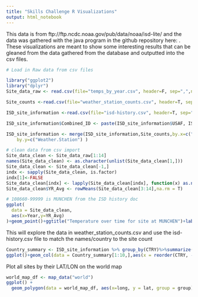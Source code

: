 ---
title: "Skills Challenge R Visualizations"
output: html_notebook
---

This data is from ftp://ftp.ncdc.noaa.gov/pub/data/noaa/isd-lite/ and the data was gathered with the java program in the github repository here: . These visualizations are meant to show some interesting results that can be gleaned from the data gathered from the database and outputted into the csv files. 

```{r}
# Load in Raw data from csv files

library("ggplot2")
library("dplyr")
Site_data_raw <- read.csv(file="temps_by_year.csv", header=F, sep=",",na.strings=c("nu"),row.names=NULL)

Site_counts <-read.csv(file="weather_station_counts.csv", header=T, sep=",")

ISD_site_information <-read.csv(file="isd-history.csv", header=T, sep=",")

ISD_site_information$Combined_ID <- paste(ISD_site_information$USAF, ISD_site_information$WBAN,sep="-")

ISD_site_information <- merge(ISD_site_information,Site_counts,by.x=c("Combined_ID"),
    by.y=c("Weather.Station") )
```


```{r}

# clean data from csv import
Site_data_clean <- Site_data_raw[1:14]
names(Site_data_clean) <- as.character(unlist(Site_data_clean[1,]))
Site_data_clean <- Site_data_clean[-1,]
indx <- sapply(Site_data_clean, is.factor)
indx[1]<-FALSE
Site_data_clean[indx] <- lapply(Site_data_clean[indx], function(x) as.numeric(as.character(x)))
Site_data_clean$YR_Avg <- rowMeans(Site_data_clean[3:14],na.rm = T)

# 108660-99999 is MUNCHEN from the ISD history doc
ggplot(
  data = Site_data_clean,
  aes(x=Year,y=YR_Avg)
)+geom_point()+ggtitle("Temperature over time for site at MUNCHEN")+labs(y="Temperature (F)", x = "Year")+theme(plot.title = element_text(hjust = 0.5))+geom_smooth(formula = 'y ~ x',method = 'loess')

```

This will explore the data in weather_station_counts.csv and use the isd-history.csv file to match the names/country to the site count
```{r}



Country_summary <- ISD_site_information %>% group_by(CTRY)%>%summarize(ctry_count = sum(Count))%>% arrange(desc(ctry_count))
ggplot()+geom_col(data = Country_summary[1:10,],aes(x = reorder(CTRY, -ctry_count),y = ctry_count))+ggtitle("Top 10 Countries by Weather Station Count")+theme(plot.title = element_text(hjust = 0.5))+labs(x = "Country Code",y = "Count")

```

Plot all sites by their LAT/LON on the world map
```{r}
world_map_df <- map_data("world")
ggplot() + 
  geom_polygon(data = world_map_df, aes(x=long, y = lat, group = group), fill = NA, color = "black") + geom_point(data = ISD_site_information, aes(x = LON,y = LAT),alpha = .05)+ggtitle("Locations of Weather Stations")+theme(plot.title = element_text(hjust = 0.5))
```

